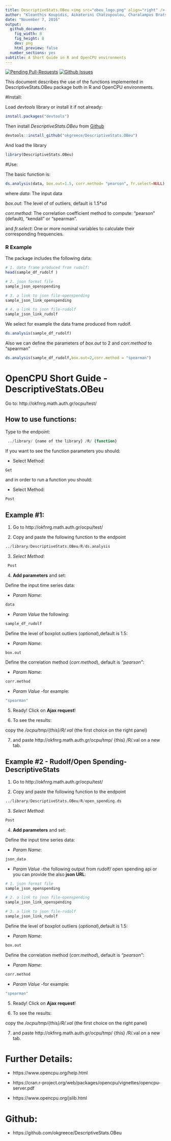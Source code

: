 ```yaml
---
title: DescriptiveStats.OBeu <img src="obeu_logo.png" align="right" />
author: "Kleanthis Koupidis, Aikaterini Chatzopoulou, Charalampos Bratsas"
date: "November 7, 2016"
output:
  github_document:
    fig_width: 8
    fig_height: 8
    dev: png
    html_preview: false
  number_sections: yes
subtitle: A Short Guide in R and OpenCPU environments
---
```



[![Pending Pull-Requests](http://githubbadges.herokuapp.com/okgreece/DescriptiveStats.OBeu/pulls.svg)](https://github.com/okgreece/DescriptiveStats.OBeu/pulls)
[![Github Issues](http://githubbadges.herokuapp.com/okgreece/DescriptiveStats.OBeu/issues.svg)](https://github.com/okgreece/DescriptiveStats.OBeu/issues)

This document describes the use of the functions implemented in DescriptiveStats.OBeu package both in R and OpenCPU
environments. 


#Install:

Load *devtools* library or install it if not already:

```r
install.packages("devtools")
```

Then install *DescriptiveStats.OBeu* from [Github](https://github.com/okgreece/DescriptiveStats.OBeu)

```r
devtools::install_github("okgreece/DescriptiveStats.OBeu")
```

And load the library

```r
library(DescriptiveStats.OBeu)
```


#Use:

The basic function is: 
```r
ds.analysis(data, box.out=1.5, corr.method= "pearson", fr.select=NULL)
```

where *data*: The input data

*box.out*: The level of of outliers, default is 1.5*sd

*corr.method*: The correlation coefficient method to compute: "pearson" (default), "kendall" or "spearman".

and *fr.select*: One or more nominal variables to calculate their corresponding frequencies.


### R Example

The package includes the following data: 

```r
# 1. data frame produced from rudolf:
head(sample_df_rudolf )
```

```r
# 2. json format file
sample_json_openspending
```

```r
# 3. a link to json file-openspending
sample_json_link_openspending
```

```r
# 4. a link to json file-rudolf
sample_json_link_rudolf
```

We select for example the data frame produced from rudolf.

```r
ds.analysis(sample_df_rudolf)
```

Also we can define the parameters of *box.out* to 2 and *corr.method* to "spearman"

```r
ds.analysis(sample_df_rudolf,box.out=2,corr.method = "spearman")
```




# OpenCPU Short Guide - DescriptiveStats.OBeu

Go to: http://okfnrg.math.auth.gr/ocpu/test/

## How to use functions:

Type to the endpoint:

```r
 ../library/ {name of the library} /R/ {function}
```

If you want to see the function parameters you should: 

+ Select Method:
```r
Get
```

and in order to run a function you should:

+ Select Method:
```r
Post
```


## Example #1:

1. Go to http://okfnrg.math.auth.gr/ocpu/test/

2. Copy and paste the following function to the endpoint 
```r
../library/DescriptiveStats.OBeu/R/ds.analysis
```

3. *Select Method*:
```r
 Post
```

4. **Add parameters** and set:

Define the input time series data:

+ *Param Name*:
 
```r
data
```

+ *Param Value* the following:
 
```r
sample_df_rudolf
```

Define the level of boxplot outliers (*optional*),default is 1.5:

+ *Param Name*: 
```r
box.out
```

Define the correlation method (*corr.method*), default is *"pearson"*:

+ *Param Name*: 
```r
corr.method
```

+ *Param Value* -for example:
```r
"spearman"
```

5. Ready! Click on **Ajax request**!

6. To see the results: 

copy the */ocpu/tmp/{this}/R/.val* (the first choice on the right panel)

7. and paste http://okfnrg.math.auth.gr/ocpu/tmp/ {this} /R/.val on a new tab.




## Example #2 - Rudolf/Open Spending-DescriptiveStats

1. Go to http://okfnrg.math.auth.gr/ocpu/test/

2. Copy and paste the following function to the endpoint 
```r
../library/DescriptiveStats.OBeu/R/open_spending.ds
```

3. *Select Method*:
```r
Post
```

4. **Add parameters** and set:

Define the input time series data:

+ *Param Name*:
 
```r
json_data
```

+ *Param Value* -the following output from rudolf/ open spending api or you can provide the also **json URL**:
```r
# 1. json format file
sample_json_openspending

# 2. a link to json file-openspending
sample_json_link_openspending

# 3. a link to json file-rudolf
sample_json_link_rudolf
```

Define the level of boxplot outliers (*optional*),default is 1.5:

+ *Param Name*: 
```r
box.out
```

Define the correlation method (*corr.method*), default is *"pearson"*:

+ *Param Name*: 
```r
corr.method
```

+ *Param Value* -for example:
```r
"spearman" 
```

5. Ready! Click on **Ajax request**!

6. To see the results: 

copy the */ocpu/tmp/{this}/R/.val* (the first choice on the right panel)

7. and paste http://okfnrg.math.auth.gr/ocpu/tmp/ {this} /R/.val on a new tab.



# Further Details:

+ https://www.opencpu.org/help.html

+ https://cran.r-project.org/web/packages/opencpu/vignettes/opencpu-server.pdf

+ https://www.opencpu.org/jslib.html

# Github:

+ https://github.com/okgreece/DescriptiveStats.OBeu